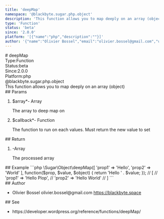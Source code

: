```yaml
---
title: 'deepMap'
namespace: '@blackbyte.sugar.php.object'
description: 'This function allows you to map deeply on an array (object)'
type: 'Function'
status: 'beta'
since: '2.0.0'
platform: '[{"name":"php","description":""}]'
author: '{"name":"Olivier Bossel","email":"olivier.bossel@gmail.com","url":"https://blackbyte.space"}'
---
```

<div class="docmap -mdx">
# deepMap
<div class="docmap_metas">
<div class="docmap_type"><span class="docmap_type-label">Type:</span><span class="docmap_type-value">Function</span></div>
<div class="docmap_status"><span class="docmap_status-label">Status:</span><span class="docmap_status-value -beta">beta</span></div>
<div class="docmap_since"><span class="docmap_since-label">Since:</span><span class="docmap_since-value">2.0.0</span></div>
<div class="docmap_platform"><span class="docmap_platform-label">Platform:</span><span class="docmap_platform-value -php">php</span></div>
</div>
<div class="docmap_namespace">@blackbyte.sugar.php.object</div>
<div class="docmap_description typo-lead typo-format">
This function allows you to map deeply on an array (object)
</div>
<div class="docmap_params">
## Params
<ol class="docmap_list">
<li class="docmap_item">
<span class="docmap_name">$array<span class="docmap_required">*</span></span><span class="docmap_default">-</span> <span class="docmap_type">Array</span>
<p class="docmap_description">The array to deep map on</p>
</li>
<li class="docmap_item">
<span class="docmap_name">$callback<span class="docmap_required">*</span></span><span class="docmap_default">-</span> <span class="docmap_type">Function</span>
<p class="docmap_description">The function to run on each values&period; Must return the new value to set</p>
</li>
</ol>
</div>
<div class="docmap_return">
## Return
<ol class="docmap_list">
<li class="docmap_item">
<span class="docmap_default">-</span><span class="docmap_type">Array</span>
<p class="docmap_description">The processed array</p>
</li>
</ol>
</div>
<div class="docmap_examples">
## Example
<s-code language="php" header>
```php
\Sugar\Object\deepMap([
   'prop1' => 'Hello',
   'prop2' => 'World'
], function($prop, $value, $object) {
     return 'Hello ' . $value;
});
// [
//   'prop1' => 'Hello Plop',
//   'prop2' => 'Hello World'
// ]
```
</s-code>
</div>
<div class="docmap_author">
## Author
<ul class="docmap_list">
<li class="docmap_item">
<span class="docmap_name">Olivier Bossel</span>
<span class="docmap_email">olivier.bossel@gmail.com</span>
<a href="https://blackbyte.space" target="_blank" class="docmap_url">https://blackbyte.space</a>
</li>
</ul>
</div>
<div class="docmap_see">
## See
<ul class="docmap_see-list">
<li class="docmap_see-item">
https://developer.wordpress.org/reference/functions/deepMap/
</li>
</ul>
</div>
</div>